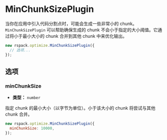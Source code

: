
<WebpackLicense from="https://webpack.docschina.org/plugins/min-chunk-size-plugin/" />

# MinChunkSizePlugin

当你在应用中引入代码分割点时，可能会生成一些非常小的 chunk。`MinChunkSizePlugin` 可以帮助确保生成的 chunk 不会小于指定的大小阈值。它通过将小于最小大小的 chunk 合并到其他 chunk 中来优化输出。

```js
new rspack.optimize.MinChunkSizePlugin({
  // 选项...
});
```

## 选项

### minChunkSize

- **类型：** `number`

指定 chunk 的最小大小（以字节为单位）。小于该大小的 chunk 将尝试与其他 chunk 合并。

```js
new rspack.optimize.MinChunkSizePlugin({
  minChunkSize: 10000,
});
```
